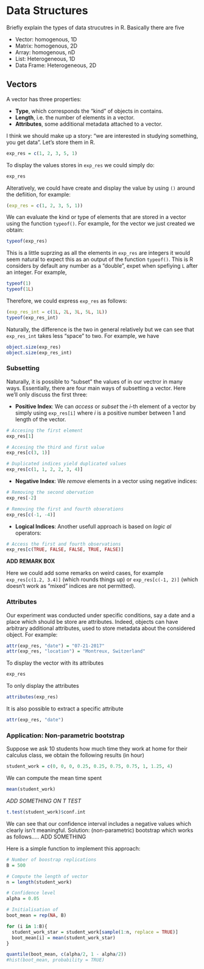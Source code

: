 # Data Structures {#data}

Briefly explain the types of data strucutres in R. Basically there are five

- Vector: homogenous, 1D
- Matrix: homogenous, 2D
- Array: homogenous, nD
- List: Heterogeneous, 1D
- Data Frame: Heterogeneous, 2D

## Vectors

A vector has three properties:

- **Type**, which corresponds the "kind" of objects in contains.
- **Length**, i.e. the number of elements in a vector. 
- **Attributes**, some additional metadata attached to a vector.

I think we should make up a story: "we are interested in studying something, you get data". Let's store them in R.

```r
exp_res = c(1, 2, 3, 5, 1)
```

To display the values stores in `exp_res` we could simply do:

```r
exp_res
```

Alteratively, we could have create and display the value by using `()` around the defiition, for example:

```r
(exp_res = c(1, 2, 3, 5, 1))
```

We can evaluate the kind or type of elements that are stored in a vector using the function `typeof()`. For example, for the vector we just created we obtain:

```r
typeof(exp_res)
```

This is a little suprzing as all the elements in `exp_res` are integers it would seem natural to expect this as an output of the function `typeof()`. This is R considers by default any number as a "double", expet when spefiying `L` after an integer. For example,  

```r
typeof(1)
typeof(1L)
```

Therefore, we could express `exp_res` as follows:

```r
(exp_res_int = c(1L, 2L, 3L, 5L, 1L))
typeof(exp_res_int)
```

Naturally, the difference is the two in general relatively but we can see that `exp_res_int` takes less "space" to two. For example, we have

```r
object.size(exp_res)
object.size(exp_res_int)
```


### Subsetting

Naturally, it is possible to "subset" the values of in our vectror in many ways. Essentially, there are four main ways of subsetting a vector. Here we'll only discuss the first three:

- **Positive Index**: We can *access* or *subset* the $i$-th element of a vector by simply using `exp_res[i]` where $i$ is a positive number between 1 and length of the vector.

```r
# Accesing the first element
exp_res[1]

# Accesing the third and first value
exp_res[c(3, 1)]

# Duplicated indices yield duplicated values
exp_res[c(1, 1, 2, 2, 3, 4)]
```

- **Negative Index**: We *remove* elements in a vector using negative indices:

```r
# Removing the second obervation
exp_res[-2]

# Removing the first and fourth obserations
exp_res[c(-1, -4)]
```

- **Logical Indices**: Another usefull approach is based on *logic al* operators:

```r
# Access the first and fourth observations
exp_res[c(TRUE, FALSE, FALSE, TRUE, FALSE)]
```

**ADD REMARK BOX**

Here we could add some remarks on weird cases, for example `exp_res[c(1.2, 3.4)]` (which rounds things up) or `exp_res[c(-1, 2)]` (which doesn't work as "mixed" indices are not permitted).

### Attributes

Our experiment was conducted under specific conditions, say a date and a place which should be store are attributes. Indeed, objects can have arbitrary additional attributes, used to store metadata about the considered object. For example:

```r
attr(exp_res, "date") = "07-21-2017"
attr(exp_res, "location") = "Montreux, Switzerland"
```

To display the vector with its attributes

```r
exp_res
```

To only display the attributes
```r
attributes(exp_res)
```

It is also possible to extract a specific attribute

```r
attr(exp_res, "date")
```

### Application: Non-parametric bootstrap

Suppose we ask 10 students how much time they work at home for their calculus class, we obtain the following results (in hour)

```r
student_work = c(0, 0, 0, 0.25, 0.25, 0.75, 0.75, 1, 1.25, 4)
```

We can compute the mean time spent

```r
mean(student_work)
```

*ADD SOMETHING ON T TEST*

```r
t.test(student_work)$conf.int
```

We can see that our confidence interval includes a negative values which clearly isn't meaningful. Solution: (non-parametric) bootstrap which works as follows..... ADD SOMETHING

Here is a simple function to implement this approach:

```r
# Number of boostrap replications
B = 500

# Compute the length of vector
n = length(student_work)

# Confidence level
alpha = 0.05

# Initialisation of 
boot_mean = rep(NA, B)

for (i in 1:B){
  student_work_star = student_work[sample(1:n, replace = TRUE)]
  boot_mean[i] = mean(student_work_star)
}

quantile(boot_mean, c(alpha/2, 1 - alpha/2))
#hist(boot_mean, probability = TRUE)

```
